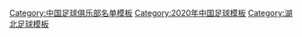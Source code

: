 {{Football squad with groups
|name=2020年中乙分类名单武汉三镇
|bgcolor=#1554D4
|bordercolor=#000000
|textcolor=#FFFFFF
|title=[[武汉三镇足球俱乐部|<span style="color:#FFFFFF">武汉三镇</span>]] — [[2020年中国足球乙级联赛|<span style="color:#FFFFFF">2020年</span>]]<span style="color:#FFFFFF">中国足球乙级联赛冠军</span>
|group1=全年参赛球员
|list1=<div>
{{Football squad2 player|no=1|name=[[吴飞 (足球运动员)|吴飞]]}}
{{Football squad2 player|no=2|name=[[熊飞 (足球运动员)|熊飞]]}}
{{Football squad2 player|no=3|name=[[刘浩 (1995年)|刘浩]]}}
{{Football squad2 player|no=5|name=[[周恒 (足球运动员)|周恒]]}}
{{Football squad2 player|no=6|name=[[段云子]]}}
{{Football squad2 player|no=7|name=[[张亮 (足球运动员)|张亮]]}}
{{Football squad2 player|no=8|name=[[邓卓翔]]}}
{{Football squad2 player|no=9|name=[[渠成 (足球运动员)|渠成]]}}
{{Football squad2 player|no=10|name=[[桑一非]]}}
{{Football squad2 player|no=11|name=[[苏迪]]}}
{{Football squad2 player|no=12|name=[[丁唯]]}}
{{Football squad2 player|no=14|name=[[叶国琛]]}}
{{Football squad2 player|no=16|name=[[王寒冰]]}}
{{Football squad2 player|no=18|name=[[周燎]]}}
{{Football squad2 player|no=20|name=[[聂傲双]]}}
{{Football squad2 player|no=21|name=[[曹国栋]]}}
{{Football squad2 player|no=22|name=[[王君 (足球运动员)|王君]]}}
{{Football squad2 player|no=23|name=[[杨惠康]]}}
{{Football squad2 player|no=25|name=[[吴毅臻]]}}
{{Football squad2 player|no=26|name=[[汪兴强]]}}
{{Football squad2 player|no=27|name=[[王睿 (1993年4月)|王睿]]}}
{{Football squad2 player|no=28|name=[[栾昊东]]}}
{{Football squad2 player|no=29|name=[[魏照坤]]}}
{{Football squad2 player|no=33|name=[[苏唯超]]}}
{{Football squad2 player|no=43|name=[[陈运华]]}}
{{Football squad2 player|no=46|name=[[周敬龙]]}}
{{Football squad2 player|no=49|name=[[刘轶恒]]}}
{{Football squad2 player|no=55|name=[[玉苏扑艾力·瓦哈甫]]}}
{{Football squad2 player|no=56|name=[[张辉 (足球运动员)|张辉]]}}
{{Football squad2 player|no=58|name=[[龚秋乐]]}}
</div>
|group2=夏季转入球员
|list2=<div>
</div>
|group3=夏季转出球员
|list3=<div>
</div>
|group4=主教练
|list4={{flagicon|ESP}} {{en-link|阿尔伯特·加西亚|Albert Garcia Xicota|阿尔伯特}}
}}
<noinclude>
{{DEFAULTSORT:Wuhan Three Towns F.C. Squad 2020}}
[[Category:中国足球俱乐部名单模板]]
[[Category:2020年中国足球模板]]
[[Category:湖北足球模板]]
</noinclude>